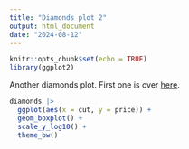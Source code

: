 ```yaml
---
title: "Diamonds plot 2"
output: html_document
date: "2024-08-12"
---
```


```r
knitr::opts_chunk$set(echo = TRUE)
library(ggplot2)
```

Another diamonds plot. First one is over [here](index.html).

```r
diamonds |>
  ggplot(aes(x = cut, y = price)) +
  geom_boxplot() +
  scale_y_log10() +
  theme_bw()
```

